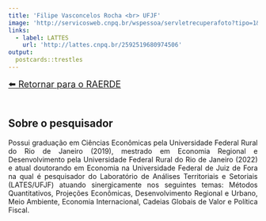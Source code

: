 ```yaml
---
title: 'Filipe Vasconcelos Rocha <br> UFJF'
image: 'http://servicosweb.cnpq.br/wspessoa/servletrecuperafoto?tipo=1&id=K8642879Y9'
links:
  - label: LATTES
    url: 'http://lattes.cnpq.br/2592519680974506'
output:
  postcards::trestles
---
```

<nav>
  <a href="https://raerde.com.br" style="font-size: 18px; display: inline-block; margin-bottom: 20px;">⬅️ Retornar para o RAERDE</a>
</nav>

<div style="text-align: justify">


## Sobre o pesquisador


Possui graduação em Ciências Econômicas pela Universidade Federal Rural do Rio de Janeiro (2019), mestrado em Economia Regional e Desenvolvimento pela Universidade Federal Rural do Rio de Janeiro (2022) e atual doutorando em Economia na Universidade Federal de Juiz de Fora na qual é pesquisador do Laboratório de Análises Territoriais e Setoriais (LATES/UFJF) atuando sinergicamente nos seguintes temas: Métodos Quantitativos, Projeções Econômicas, Desenvolvimento Regional e Urbano, Meio Ambiente, Economia Internacional, Cadeias Globais de Valor e Política Fiscal.